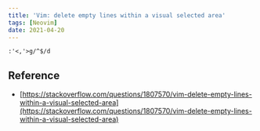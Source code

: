 ```yaml
---
title: 'Vim: delete empty lines within a visual selected area'
tags: [Neovim]
date: 2021-04-20
---
```


```vimscript
:'<,'>g/^$/d
```

## Reference

- [https://stackoverflow.com/questions/1807570/vim-delete-empty-lines-within-a-visual-selected-area](https://stackoverflow.com/questions/1807570/vim-delete-empty-lines-within-a-visual-selected-area)
